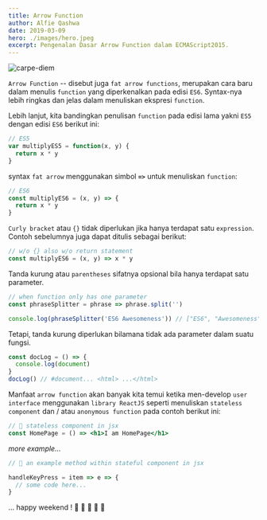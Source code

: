 ```yaml
---
title: Arrow Function
author: Alfie Qashwa
date: 2019-03-09
hero: ./images/hero.jpeg
excerpt: Pengenalan Dasar Arrow Function dalam ECMAScript2015.
---
```


![carpe-diem](https://source.unsplash.com/_whnUW5XghU)

`Arrow Function` -- disebut juga `fat arrow functions`, merupakan cara baru dalam menulis `function` yang diperkenalkan pada edisi `ES6`. Syntax-nya lebih ringkas dan jelas dalam menuliskan ekspresi `function`.

Lebih lanjut, kita bandingkan penulisan `function` pada edisi lama yakni `ES5` dengan edisi `ES6` berikut ini:

```js
// ES5
var multiplyES5 = function(x, y) {
  return x * y
}
```

syntax `fat arrow` menggunakan simbol **`=>`** untuk menuliskan `function`:

```js {2}
// ES6
const multiplyES6 = (x, y) => {
  return x * y
}
```

`Curly bracket` atau `{}` tidak diperlukan jika hanya terdapat satu `expression`. Contoh sebelumnya juga dapat ditulis sebagai berikut:

```js {2}
// w/o {} also w/o return statement
const multiplyES6 = (x, y) => x * y
```

Tanda kurung atau `parentheses` sifatnya opsional bila hanya terdapat satu parameter.

```js {2}
// when function only has one parameter
const phraseSplitter = phrase => phrase.split('')

console.log(phraseSplitter('ES6 Awesomeness')) // ["ES6", "Awesomeness"]
```

Tetapi, tanda kurung diperlukan bilamana tidak ada parameter dalam suatu fungsi.

```js {1}
const docLog = () => {
  console.log(document)
}
docLog() // #document... <html> ...</html>
```

Manfaat `arrow function` akan banyak kita temui ketika men-develop `user interface` menggunakan `library ReactJS` seperti menuliskan `stateless component` dan / atau `anonymous function` pada contoh berikut ini:

```jsx {2}
// 🔴 stateless component in jsx
const HomePage = () => <h1>I am HomePage</h1>
```

_more example..._

```jsx {3}
// 🔴 an example method within stateful component in jsx

handleKeyPress = item => e => {
  // some code here...
}
```

... happy weekend !
🏀 🏀 🏀 🏀 🏀
